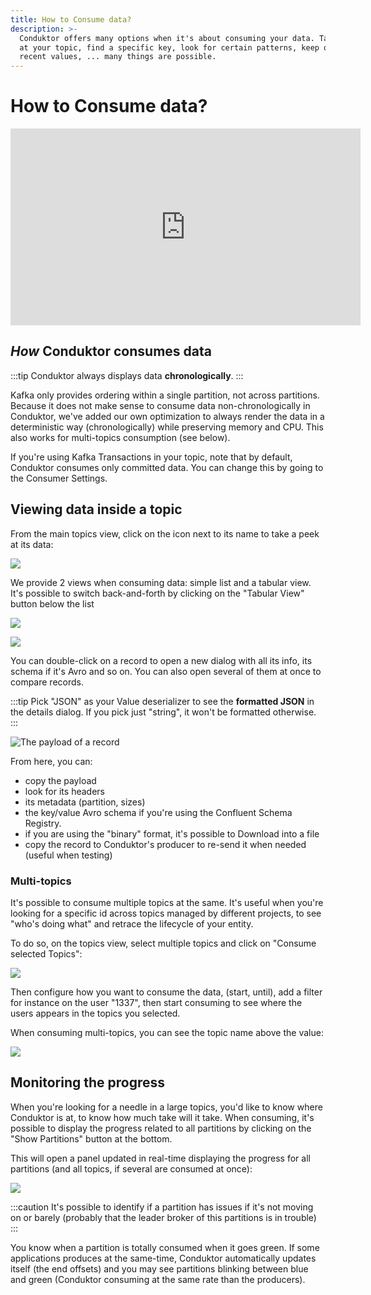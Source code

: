 ```yaml
---
title: How to Consume data?
description: >-
  Conduktor offers many options when it's about consuming your data. Take a peek
  at your topic, find a specific key, look for certain patterns, keep only the
  recent values, ... many things are possible.
---
```


# How to Consume data?

<iframe
  width="560"
  height="315"
  src="https://www.youtube.com/embed/zB9tsZN8Fbs"
  title="YouTube video player"
  frameBorder="0"
  allow="accelerometer; autoplay; clipboard-write; encrypted-media; gyroscope; picture-in-picture"
  allowFullScreen
></iframe>

## _How_ Conduktor consumes data

:::tip
Conduktor always displays data **chronologically**.
:::

Kafka only provides ordering within a single partition, not across partitions. Because it does not make sense to consume data non-chronologically in Conduktor, we've added our own optimization to always render the data in a deterministic way (chronologically) while preserving memory and CPU. This also works for multi-topics consumption (see below).

If you're using Kafka Transactions in your topic, note that by default, Conduktor consumes only committed data. You can change this by going to the Consumer Settings.

## Viewing data inside a topic

From the main topics view, click on the icon next to its name to take a peek at its data:

![](../../assets/screenshot-2020-06-25-at-15.21.24.png)

We provide 2 views when consuming data: simple list and a tabular view. It's possible to switch back-and-forth by clicking on the "Tabular View" button below the list

![](<../../assets/screenshot-2020-06-25-at-15.04.41 (1).png>)

![](<../../assets/screenshot-2020-06-25-at-15.07.08 (2).png>)

You can double-click on a record to open a new dialog with all its info, its schema if it's Avro and so on. You can also open several of them at once to compare records.

:::tip
Pick "JSON" as your Value deserializer to see the **formatted JSON** in the details
dialog. If you pick just "string", it won't be formatted otherwise.
:::

![The payload of a record](../../assets/screenshot-2020-06-25-at-15.15.11.png)

From here, you can:

- copy the payload
- look for its headers
- its metadata (partition, sizes)
- the key/value Avro schema if you're using the Confluent Schema Registry.&#x20;
- if you are using the "binary" format, it's possible to Download into a file
- copy the record to Conduktor's producer to re-send it when needed (useful when testing)

### Multi-topics

It's possible to consume multiple topics at the same. It's useful when you're looking for a specific id across topics managed by different projects, to see "who's doing what" and retrace the lifecycle of your entity.

To do so, on the topics view, select multiple topics and click on "Consume selected Topics":

![](../../assets/screenshot-2020-06-25-at-14.46.18.png)

Then configure how you want to consume the data, (start, until), add a filter for instance on the user "1337", then start consuming to see where the users appears in the topics you selected.

When consuming multi-topics, you can see the topic name above the value:

![](../../assets/screenshot-2020-06-25-at-14.51.37.png)

## Monitoring the progress

When you're looking for a needle in a large topics, you'd like to know where Conduktor is at, to know how much take will it take. When consuming, it's possible to display the progress related to all partitions by clicking on the "Show Partitions" button at the bottom.

This will open a panel updated in real-time displaying the progress for all partitions (and all topics, if several are consumed at once):

![](<../../assets/screenshot-2020-06-25-at-16.48.45 (1).png>)

:::caution
It's possible to identify if a partition has issues if it's not moving on or barely (probably that
the leader broker of this partitions is in trouble)
:::

You know when a partition is totally consumed when it goes green. If some applications produces at the same-time, Conduktor automatically updates itself (the end offsets) and you may see partitions blinking between blue and green (Conduktor consuming at the same rate than the producers).

